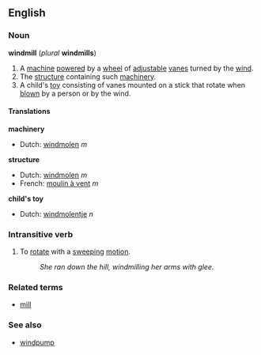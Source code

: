==English==
===Noun===
{{wikipedia}}
'''windmill''' (''plural'' '''windmills''')

#<!--NMachinery-->A [[machine]] [[power]]ed by a [[wheel]] of [[adjustable]] [[vane]]s turned by the [[wind]].
#<!--NStructure-->The [[structure]] containing such [[machinery]].
#<!--NToy-->A child's [[toy]] consisting of vanes mounted on a stick that rotate when [[blow]]n by a person or by the wind.

====Translations====

<!--NMachinery-->'''machinery'''
{{top}}
*Dutch: [[windmolen]] ''m''
{{mid}}
{{bottom}}

<!--NStructure-->'''structure'''
{{top}}
*Dutch: [[windmolen]] ''m''
*French: [[moulin à vent]] ''m''
{{mid}}
{{bottom}}

<!--NToy-->'''child's toy'''
{{top}}
*Dutch: [[windmolentje]] ''n''
{{mid}}
{{bottom}}

===Intransitive verb===
{{en-infl-reg-consonant|windmill||}}

#<!--VSwirl-->To [[rotate]] with a [[sweeping]] [[motion]].
#:''She ran down the hill, windmilling her arms with glee.''

===Related terms===
*[[mill]]

===See also===
*[[windpump]]